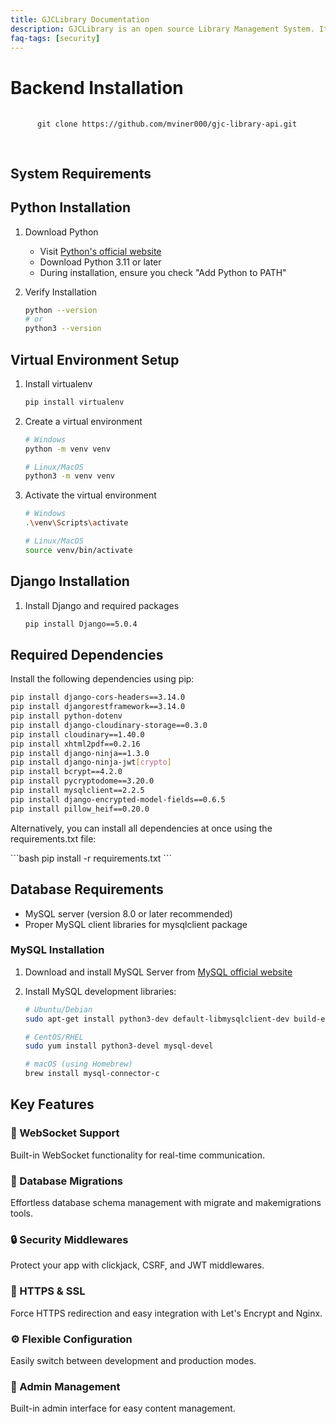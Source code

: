 ```yaml
---
title: GJCLibrary Documentation
description: GJCLibrary is an open source Library Management System. It includes observability, analytics, and experimentation features.
faq-tags: [security]
---
```



# Backend Installation

<div className="mt-7 flex items-center font-semibold text-white bg-black p-4 rounded-lg">
  <pre className="flex-1 m-0">
    <code className="language-bash">
      git clone <span className='text-purple-500'>https://github.com/mviner000/gjc-library-api.git</span>
    </code>
  </pre>
  <CopyButton text="git clone https://github.com/mviner000/gjc-library-api.git" />
</div>

## System Requirements

## Python Installation

1. Download Python
   - Visit [Python's official website](https://www.python.org/downloads/)
   - Download Python 3.11 or later
   - During installation, ensure you check "Add Python to PATH"

2. Verify Installation
   ```bash
   python --version
   # or
   python3 --version
   ```

## Virtual Environment Setup

1. Install virtualenv
   ```bash
   pip install virtualenv
   ```

2. Create a virtual environment
   ```bash
   # Windows
   python -m venv venv

   # Linux/MacOS
   python3 -m venv venv
   ```

3. Activate the virtual environment
   ```bash
   # Windows
   .\venv\Scripts\activate

   # Linux/MacOS
   source venv/bin/activate
   ```

## Django Installation

1. Install Django and required packages
   ```bash
   pip install Django==5.0.4
   ```

## Required Dependencies

Install the following dependencies using pip:

```bash
pip install django-cors-headers==3.14.0
pip install djangorestframework==3.14.0
pip install python-dotenv
pip install django-cloudinary-storage==0.3.0
pip install cloudinary==1.40.0
pip install xhtml2pdf==0.2.16
pip install django-ninja==1.3.0
pip install django-ninja-jwt[crypto]
pip install bcrypt==4.2.0
pip install pycryptodome==3.20.0
pip install mysqlclient==2.2.5
pip install django-encrypted-model-fields==0.6.5
pip install pillow_heif==0.20.0
```

Alternatively, you can install all dependencies at once using the requirements.txt file:

<div className="mt-7 flex items-center font-semibold text-white bg-black p-4 rounded-lg">
```bash
pip install -r requirements.txt
```
</div>

## Database Requirements

- MySQL server (version 8.0 or later recommended)
- Proper MySQL client libraries for mysqlclient package

### MySQL Installation

1. Download and install MySQL Server from [MySQL official website](https://dev.mysql.com/downloads/mysql/)
2. Install MySQL development libraries:

   ```bash
   # Ubuntu/Debian
   sudo apt-get install python3-dev default-libmysqlclient-dev build-essential

   # CentOS/RHEL
   sudo yum install python3-devel mysql-devel

   # macOS (using Homebrew)
   brew install mysql-connector-c
   ```
## Key Features

<div className="grid grid-cols-1 md:grid-cols-2 gap-4 mt-6">
  <div className="feature-card">
    <h3>📡 WebSocket Support</h3>
    <p>Built-in WebSocket functionality for real-time communication.</p>
  </div>
  <div className="feature-card">
    <h3>🔄 Database Migrations</h3>
    <p>Effortless database schema management with migrate and makemigrations tools.</p>
  </div>
  <div className="feature-card">
    <h3>🔒 Security Middlewares</h3>
    <p>Protect your app with clickjack, CSRF, and JWT middlewares.</p>
  </div>
  <div className="feature-card">
    <h3>🔐 HTTPS & SSL</h3>
    <p>Force HTTPS redirection and easy integration with Let's Encrypt and Nginx.</p>
  </div>
  <div className="feature-card">
    <h3>⚙️ Flexible Configuration</h3>
    <p>Easily switch between development and production modes.</p>
  </div>
  <div className="feature-card">
    <h3>👤 Admin Management</h3>
    <p>Built-in admin interface for easy content management.</p>
  </div>
</div>
